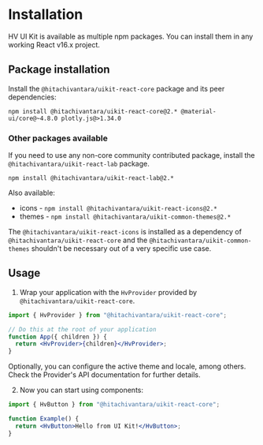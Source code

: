 

<Meta title="Get Started/Installation" />

# Installation

HV UI Kit is available as multiple npm packages. You can install them in any working React v16.x project.

## Package installation

Install the `@hitachivantara/uikit-react-core` package and its peer dependencies:

```shell
npm install @hitachivantara/uikit-react-core@2.* @material-ui/core@~4.8.0 plotly.js@>1.34.0
```

### Other packages available

If you need to use any non-core community contributed package, install the `@hitachivantara/uikit-react-lab` package.

```shell
npm install @hitachivantara/uikit-react-lab@2.*
```

Also available:

- icons - `npm install @hitachivantara/uikit-react-icons@2.*`
- themes - `npm install @hitachivantara/uikit-common-themes@2.*`

The `@hitachivantara/uikit-react-icons` is installed as a dependency of `@hitachivantara/uikit-react-core` and the `@hitachivantara/uikit-common-themes` shouldn't be necessary out of a very specific use case.

## Usage

1. Wrap your application with the `HvProvider` provided by `@hitachivantara/uikit-react-core`.

```jsx
import { HvProvider } from "@hitachivantara/uikit-react-core";

// Do this at the root of your application
function App({ children }) {
  return <HvProvider>{children}</HvProvider>;
}
```

Optionally, you can configure the active theme and locale, among others.
Check <LinkTo kind="foundation-provider--main" className="sbdocs-a">the Provider's API documentation</LinkTo> for further details.

2. Now you can start using components:

```jsx
import { HvButton } from "@hitachivantara/uikit-react-core";

function Example() {
  return <HvButton>Hello from UI Kit!</HvButton>;
}
```
